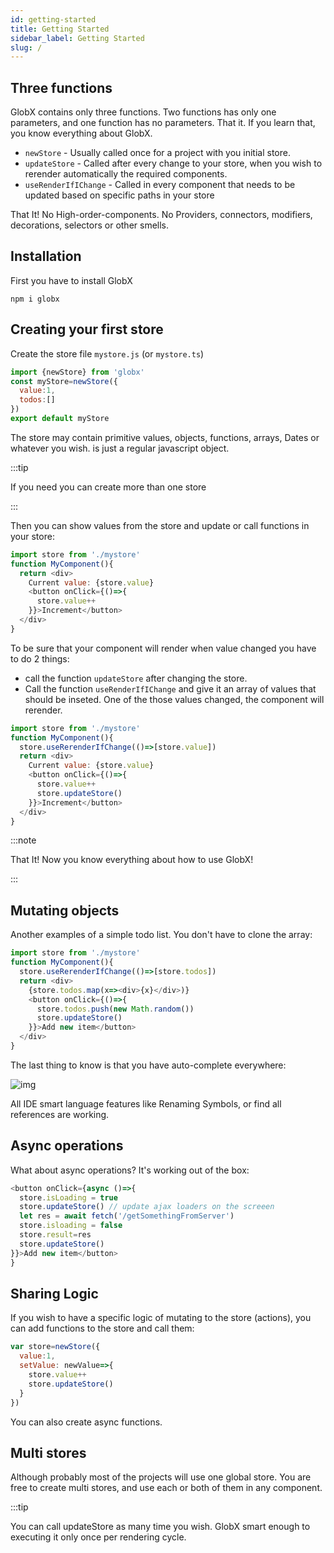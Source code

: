```yaml
---
id: getting-started
title: Getting Started
sidebar_label: Getting Started
slug: /
---
```


## Three functions

GlobX contains only three functions. Two functions has only one parameters, and one function has no parameters.
That it. If you learn that, you know everything about GlobX.

- `newStore` - Usually called once for a project with you initial store.
- `updateStore` - Called after every change to your store, when you wish to rerender automatically the required components.
- `useRenderIfIChange` - Called in every component that needs to be updated based on specific paths in your store

That It! No High-order-components. No Providers, connectors, modifiers, decorations, selectors or other smells.

## Installation

First you have to install GlobX

```shell
npm i globx
```


## Creating your first store

Create the store file `mystore.js` (or `mystore.ts`)

```js
import {newStore} from 'globx'
const myStore=newStore({
  value:1,
  todos:[]
})
export default myStore
```

The store may contain primitive values, objects, functions, arrays, Dates or whatever you wish. is just a regular javascript object.

:::tip

If you need you can create more than one store

:::

Then you can show values from the store and update or call functions in your store:


```js
import store from './mystore'
function MyComponent(){
  return <div>
    Current value: {store.value}
    <button onClick={()=>{
      store.value++
    }}>Increment</button>
  </div>
}
```

To be sure that your component will render when value changed you have to do 2 things:

- call the function `updateStore` after changing the store.
- Call the function `useRenderIfIChange` and give it an array of values that should be inseted. One of the those values changed, the component will rerender.

```js {3,8}
import store from './mystore'
function MyComponent(){
  store.useRerenderIfChange(()=>[store.value])
  return <div>
    Current value: {store.value}
    <button onClick={()=>{
      store.value++
      store.updateStore()
    }}>Increment</button>
  </div>
}
```

:::note

That It! Now you know everything about how to use GlobX!

:::


## Mutating objects

Another examples of a simple todo list. You don't have to clone the array:

```javascript
import store from './mystore'
function MyComponent(){
  store.useRerenderIfChange(()=>[store.todos])
  return <div>
    {store.todos.map(x=><div>{x}</div>)}
    <button onClick={()=>{
      store.todos.push(new Math.random())
      store.updateStore()
    }}>Add new item</button>
  </div>
}
```

The last thing to know is that you have auto-complete everywhere:

![img](https://snipboard.io/bkl6nq.jpg)

All IDE smart language features like Renaming Symbols, or find all references are working.

## Async operations

What about async operations? It's working out of the box:

```javascript
<button onClick={async ()=>{
  store.isLoading = true
  store.updateStore() // update ajax loaders on the screeen
  let res = await fetch('/getSomethingFromServer')
  store.isloading = false
  store.result=res
  store.updateStore()
}}>Add new item</button>
}
```

## Sharing Logic

If you wish to have a specific logic of mutating to the store (actions), you can add functions to the store and call them:

```js
var store=newStore({
  value:1,
  setValue: newValue=>{
    store.value++
    store.updateStore()
  }
})
```

You can also create async functions.

## Multi stores

Although probably most of the projects will use one global store. You are free to create multi stores, and use each or both of them in any component.

:::tip

You can call updateStore as many time you wish. GlobX smart enough to executing it only once per rendering cycle.